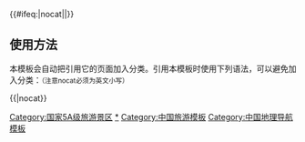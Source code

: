 {{Navbox with collapsible groups
|name = 国家5A级旅游景区
|state = collapsed
|title = {{PRC}}[[国家5A级旅游景区]]
| listclass = hlist
|above = 共306家（更新至2021年6月）

|groupstyle = text-align: center;
|group1 = 华北（36）
|list1 = 
{{Navbox|child
|groupstyle =
|liststyle =
|group1 = 北京 <sup>8</sup>
|list1 = * [[故宫博物院]]
* [[天坛|天坛公园]]
* [[颐和园]]
* [[八达岭]]-[[慕田峪长城]]
* [[明十三陵|明十三陵景区]]
* [[恭王府|恭王府景区]]
* [[奥林匹克公园 (北京)|北京市奥林匹克公园]]
* [[圆明园]]
|group2 = 天津 <sup>2</sup>
|list2 = * [[古文化街|天津古文化街旅游区]]
* [[盘山 (天津)|天津盘山风景名胜区]]
|group3 = 河北 <sup>11</sup>
|list3 = * [[白洋淀|保定市安新白洋淀景区]]
* [[承德避暑山庄及其周围寺庙|承德避暑山庄及周围寺庙景区]]
* [[野三坡|保定野三坡景区]]
* [[西柏坡|石家庄市西柏坡景区]]
* 唐山市[[清东陵]]景区
* 邯郸市[[娲皇宫及石刻|娲皇宫]]景区
* 邯郸市[[广府城|广府古城]]景区
* 保定市[[白石山 (涞源)|白石山]]景区
* 秦皇岛市[[山海关]]景区
* 保定市[[清西陵]]景区
* 承德市[[金山岭长城]]景区
|group4 = 山西 <sup>9</sup>
|list4 = * [[雲岡石窟|大同市云冈石窟]]
* [[五台山|忻州市五台山风景名胜区]]
* [[皇城相府|晋城市皇城相府生态文化旅游区]]
* 晋中市[[介休绵山]]景区
* 晋中市[[平遥古城]]景区
* 忻州市[[雁门关]]景区
* 临汾市[[洪洞大槐树|洪洞大槐树寻根祭祖园]]景区
* 长治市[[壶关]]太行山大峡谷八泉峡景区
* 临汾市[[云丘山]]景区
|group5 = 内蒙古 <sup>6</sup>
|list5 = * [[响沙湾|鄂尔多斯响沙湾旅游景区]]
* [[成吉思汗陵|鄂尔多斯成吉思汗陵旅游区]]
* 满洲里市[[中俄边境]]旅游区
* [[阿尔山市|阿尔山]]·[[柴河]]旅游景区
* 赤峰市[[阿斯哈图石阵]]旅游区
* 阿拉善盟[[胡杨林 (内蒙古)|胡杨林]]旅游区
}}

|group2 = 东北（19）
|list2 = 
{{Navbox|child
|groupstyle =
|liststyle =
|group1 = 辽宁 <sup>6</sup>
|list1 = * [[沈阳植物园|沈阳市植物园]]
* [[老虎滩海洋公园|大连老虎滩海洋公园]]、[[海洋极地馆]]
* [[金石滩|大连金石滩景区]]
* 本溪市[[本溪水洞]]景区
* 鞍山市[[千山景区]]
* 盘锦市红海滩风景廊道景区
|group2 = 吉林 <sup>7</sup>
|list2 = * [[偽滿皇宮博物院|长春市伪满皇宫博物院]]
* [[长白山|长白山景区]]
* [[净月潭|长春净月潭景区]]
* 长春市[[长影世纪城]]旅游区
* 敦化市[[六鼎山]]文化旅游区
* 长春市[[长春世界雕塑公园|世界雕塑公园]]旅游景区
* 通化市[[高句丽文物古迹]]旅游景区
|group3 = 黑龙江 <sup>6</sup>
|list3 = * [[太阳岛 (哈尔滨)|哈尔滨市太阳岛公园]]
* [[五大连池世界地质公园|黑河市五大连池景区]]
* [[镜泊湖|牡丹江市镜泊湖景区]]
* 伊春市汤旺河林海奇石景区
* 漠河[[北极村]]旅游区
* 虎林市[[虎头镇 (虎林市)|虎头旅游景区]]
}}

|group3 = 华东（96）
|list3 = 
{{Navbox|child
|groupstyle = text-align: left;
|liststyle =
|group1 = 上海 <sup>4</sup>
|list1 = * [[东方明珠广播电视塔]]
* [[上海野生动物园]]
* [[上海科技馆]]
* [[中国共产党第一次全国代表大会会址|中国共产党一大]]·[[中国共产党第二次全国代表大会会址|二大]]·[[中共四大纪念馆|四大纪念馆]]景区
|group2 = 江苏 <sup>25</sup>
|list2 = * [[紫金山|南京市钟山风景名胜区]]-[[中山陵|中山陵园风景区]]
* [[无锡影视基地|中央电视台无锡影视基地三国水浒景区]]
* [[苏州园林|苏州市苏州园林]]（[[拙政园]]、[[虎丘山]]、[[留园]]）
* [[周庄镇 (昆山市)|苏州市周庄古镇景区]]
* [[灵山大佛|无锡灵山景区]]
* [[瘦西湖|扬州市瘦西湖风景区]]
* [[同里镇|苏州市吴江同里古镇旅游区]]
* [[南京夫子庙|南京市夫子庙]]-[[秦淮河|秦淮风光带景区]]
* [[中华恐龙园|常州市环球恐龙城景区]]
* [[濠河|南通市濠河景区]]
* [[溱湖|姜堰市溱湖旅游景区]]
* [[金鸡湖|苏州市金鸡湖景区]]
* [[金山 (镇江)|镇江市金山]]-[[焦山]]-[[北固山|北固山旅游景区]]
* [[鼋头渚|无锡市鼋头渚景区]]
* [[太湖|苏州市吴中太湖旅游区]]
* [[沙家浜镇|常熟沙家浜]]-[[虞山 (常熟)|虞山]][[尚湖|尚湖旅游区]]
* [[天目湖旅游度假区|常州市天目湖景区]]
* [[茅山|镇江市句容茅山景区]]
* 淮安市[[周恩来故居|周恩来故里]]旅游景区
* 盐城市大丰[[江苏大丰麋鹿国家级自然保护区|中华麋鹿园]]景区
* 徐州市[[云龙湖]]景区
* 连云港市[[花果山 (江苏)|花果山]]景区
* 常州市中国[[淹城遗址|春秋淹城]]旅游区
* 无锡市[[惠山镇祠堂|惠山古镇]]景区
* 宿迁市[[洪泽湖]]湿地景区
|group3 = 浙江 <sup>19</sup>
|list3 = * [[西湖|杭州市西湖风景名胜区]]
* [[雁荡山|温州市雁荡山风景名胜区]]
* [[普陀山|舟山市普陀山风景名胜区]]
* [[乌镇镇|嘉兴市桐乡乌镇古镇旅游景区]]
* [[千岛湖|杭州市淳安县千岛湖风景区]]
* [[溪口镇 (宁波市)|宁波市溪口]]-[[滕头村|滕头旅游区]]
* [[横店影视城|金华市横店影视城景区]]
* [[嘉兴南湖|嘉兴市南湖旅游区]]
* [[西溪濕地|杭州市西溪湿地旅游区]]
* [[鲁迅故里|绍兴市鲁迅故里]]-[[沈园|沈园景区]]
* [[开化县]]根宫佛国文化旅游景区
* 湖州市[[南浔镇|南浔古镇]]景区
* 台州市[[天台山 (浙江)|天台山]]景区
* 台州市[[神仙居]]景区
* 嘉兴市[[西塘镇 (嘉善县)|西塘古镇]]旅游景区
* 衢州市[[江郎山]]·[[廿八都镇|廿八都]]景区
* 宁波市[[天一阁]]·[[月湖 (宁波)|月湖]]景区
* 丽水市缙云[[仙都]]景区
* 温州市[[刘伯温故里]]景区
|group4 = 安徽 <sup>12</sup>
|list4 = * [[黄山|黄山市黄山风景区]]
* [[九华山|池州市九华山风景区]]
* [[天柱山|安庆市天柱山风景区]]
* 黄山市皖南古村落-[[西递村|西递]]·[[宏村]]
* [[天堂寨|六安市天堂寨旅游景区]]
* [[龙川村|宣城市绩溪龙川景区]]
* [[黄山市古徽州文化旅游区]]
* 阜阳市颍上[[八里河镇|八里河]]景区
* 合肥市[[三河镇_(肥西县)|三河古镇]]景区
* 芜湖市[[方特欢乐世界|方特旅游区]]
* 六安市[[万佛湖]]景区
* 马鞍山市长江[[采石矶]]文化生态旅游区
|group5 = 福建 <sup>10</sup>
|list5 = * [[鼓浪屿|厦门市鼓浪屿风景名胜区]]
* [[武夷山风景名胜区|南平市武夷山风景名胜区]]
* [[福建土楼|福建土楼（永定·南靖）旅游景区]]
* [[泰宁世界地质公园|三明市泰宁风景旅游区]]
* [[白水洋|宁德市白水洋]]-[[鸳鸯溪|鸳鸯溪旅游区]]
* [[清源山|泉州市清源山景区]]
* 宁德市福鼎[[太姥山]]旅游区
* 福州市[[三坊七巷]]景区
* 龙岩市[[古田镇|古田]]旅游区
* 莆田市[[湄洲岛妈祖庙|湄洲岛妈祖]]文化旅游区
|group6 = 江西 <sup>13</sup>
|list6 = * [[庐山|九江市庐山风景旅游区]]
* [[井冈山|吉安市井冈山风景旅游区]]
* [[三清山|上饶市三清山旅游景区]]
* [[龙虎山|鹰潭市龙虎山旅游景区]]
* [[江湾镇 (婺源县)|婺源县江湾景区]]
* [[景德镇古窑民俗博览区]]
* [[瑞金市共和国摇篮旅游区]]
* 宜春市[[明月山 (江西)|明月山]]旅游区
* 抚州市[[大觉山]]景区
* 上饶市[[龟峰风景名胜区|龟峰]]景区
* 南昌市[[滕王阁]]旅游区
* 萍乡市[[武功山]]景区
* 九江市[[庐山西海]]景区
|group7 = 山东 <sup>13</sup>
|list7 = * [[蓬莱阁|烟台市蓬莱阁旅游区]]
* [[曲阜孔庙|济宁市曲阜明故城（三孔）旅游区]]
* [[泰山|泰安市泰山景区]]
* [[崂山|青岛崂山景区]]
* [[龙口南山|烟台龙口南山景区]]
* [[刘公岛|威海刘公岛景区]]
* [[台儿庄古城|枣庄市台儿庄古城景区]]
* [[济南天下第一泉风景区]]（[[趵突泉]]-[[大明湖]]-[[五龙潭 (济南)|五龙潭]]-[[环城公园（济南）|环城公园]]）
* [[沂蒙山]]景区
* 潍坊市[[青州古城]]旅游区
* 威海市[[威海华夏城|华夏城]]旅游景区
* 东营市[[黄河口镇|黄河口]]生态旅游区
* 临沂市[[萤火虫水洞]]·地下大峡谷旅游区
}}

|group4 = 中南（67）
|list4 = 
{{Navbox|child
|groupstyle =
|liststyle =
|group1 = 河南 <sup>14</sup>
|list1 = * [[嵩山|登封市嵩山少林景区]]
* [[龙门石窟|洛阳市龙门石窟景区]]
* [[殷墟|安阳市殷墟景区]]
* [[云台山 (河南)|焦作市云台山]]-[[神农山]]-[[青天河|青天河风景名胜区]]
* [[白云山 (洛阳)|洛阳市白云山风景名胜区]]
* [[清明上河园|开封清明上河园]]
* [[尧山 (鲁山县)|平顶山市尧山]]—[[中原大佛|中原大佛景区]]
* [[老君山 (栾川)|洛阳栾川老君山]]—[[鸡冠洞|鸡冠洞景区]]
* [[洛阳龙潭大峡谷景区]]
* 南阳市西峡[[西峡县伏牛山老界岭景区|伏牛山老界岭]]·[[西峡恐龙遗址园|恐龙遗址园]]旅游区
* 驻马店市[[嵖岈山]]旅游景区
* 安阳市[[红旗渠]]、[[太行大峡谷]]旅游景区
* 永城市[[芒碭山|芒砀山]]旅游景区
* 新乡市[[八里沟]]景区
|group2 = 湖北 <sup>13</sup>
|list2 = * [[黄鹤楼|武汉市黄鹤楼公园]]
* [[武汉市]][[东湖 (武汉)|东湖]]生态旅游风景区
* [[三峡大坝|宜昌市三峡大坝-屈原故里旅游区]]
* [[三峡人家|宜昌市三峡人家风景区]]
* [[武当山|十堰市武当山风景区]]
* [[神农溪|恩施巴东神龙溪纤夫文化旅游区]]
* [[神农架林区|神农架生态旅游区]]
* [[清江|宜昌市长阳清江画廊景区]]
* [[黄陂木兰文化生态旅游区|武汉市黄陂木兰文化生态旅游区]]
* 恩施州[[恩施大峡谷]]景区
* 咸宁市[[赤壁|三国赤壁古战场]]景区
* 襄阳市[[隆中|古隆中]]景区
* 恩施州[[腾龙洞]]景区
|group3 = 湖南 <sup>11</sup>
|list3 = * 长沙市[[岳麓山]]—[[橘子洲]]景区
* [[衡山|衡阳市南岳衡山旅游区]]
* [[武陵源|张家界武陵源—天门山旅游区]]
* [[岳阳楼|岳阳市岳阳楼—君山岛景区]]
* [[韶山旅游区|湘潭市韶山旅游区]]
* 长沙市[[花明楼镇|花明楼]]景区
* 郴州市[[东江水库|东江湖]]旅游区
* 邵阳市[[崀山]]景区
* 株洲市[[炎帝陵]]景区
* 常德市[[桃花源]]旅游区
* 湘西土家族苗族自治州[[矮寨]]·[[十八洞]]·[[德夯大峡谷]]景区
|group4 = 广东 <sup>15</sup>
|list4 = * [[长隆旅游度假区|广州长隆旅游度假区]]
* [[白云山 (广州)|广州市白云山风景区]]
* [[華僑城|深圳华侨城旅游度假区]]
* [[雁南飞茶田景区|梅州市雁南飞茶田景区]]
* [[清远市连州地下河旅游景区]]
* [[观澜湖休闲旅游度假区|深圳观澜湖休闲旅游度假区]]
* [[丹霞山|韶关市丹霞山景区]]
* [[西樵山|佛山市西樵山景区]]
* [[长鹿旅游休博园|佛山市长鹿旅游休博园]]
* 惠州市[[罗浮山]]景区
* 阳江市[[海陵岛]]大角湾海上丝路旅游区
* 中山市[[孙中山故里旅游区]]
* 惠州市[[惠州西湖]]旅游景区
* [[肇庆星湖旅游景区|肇庆市星湖旅游景区]]
* 江门市[[开平碉楼]]文化旅游区
|group5 = 广西 <sup>8</sup>
|list5 = * [[漓江|桂林市漓江景区]]
* 桂林市[[乐满地度假世界]]
* 桂林市[[独秀峰]]-[[靖江王府|王城景区]]
* 南宁市[[青秀山]]旅游区
* 桂林市[[两江四湖]]·[[象鼻山|象山]]景区
* 崇左市[[德天瀑布|德天跨国瀑布]]景区
* 百色市[[百色起义纪念园]]景区
* 南宁市[[青秀山]]旅游区
* 北海市[[涠洲岛]]南湾鳄鱼山景区
|group6 = 海南 <sup>6</sup>
|list6 = * [[南山文化旅游区|三亚市南山文化旅游区]]
* 三亚市南山[[大小洞天]]旅游区
* [[呀诺达雨林|海南呀诺达雨林文化旅游区]]
* [[分界洲岛|分界洲岛旅游区]]
* 保亭县槟榔谷黎苗文化旅游区
* 三亚市[[蜈支洲岛]]旅游区
}}

|group5 = 西南（46）
|list5 = 
{{Navbox|child
|groupstyle =
|liststyle =
|group1 = 重庆 <sup>10</sup>
|list1 = * 重庆市[[大足石刻]]景区
* [[重庆市巫山小三峡]]－[[小小三峡]]
* [[武隆喀斯特]]旅游区（[[天生三桥]]、仙女山、[[芙蓉洞]]）
* [[重庆市酉阳桃花源景区]]
* 重庆市南川[[金佛山]]
* [[万盛黑山谷|万盛经开区黑山谷景区]]
* 重庆市江津[[四面山]]景区
* 云阳[[龙缸]]景区
* 彭水县[[阿依河]]景区
* 黔江区[[濯水镇 (重庆市)|濯水]]景区
|group2 = 四川 <sup>15</sup>
|list2 = * 成都市[[青城山]]-[[都江堰]]旅游景区
* 乐山市[[峨眉山]]景区
* 阿坝州[[九寨沟风景名胜区]]
* 乐山市[[乐山大佛]]景区
* [[黄龙风景名胜区|阿坝州黄龙景区]]
* 南充市[[阆中古城]]旅游景区
* 阿坝州[[汶川县|汶川特别旅游区]]
* 绵阳市[[北川羌族自治县|北川]]羌城旅游区
* 广安市[[邓小平故居|邓小平故里]]旅游区
* 广元市[[剑门蜀道]][[剑门关]]旅游区
* 南充市仪陇[[朱德故居|朱德故里]]景区
* 甘孜州[[海螺沟]]景区
* 雅安市[[碧峰峡旅游景区]]
* 巴中市[[光雾山镇|光雾山]]旅游景区
* 甘孜州[[稻城亚丁]]旅游景区
|group3 = 贵州 <sup>8</sup>
|list3 = * 安顺市[[黄果树瀑布]]景区
* [[龙宫景区|安顺市龙宫景区]]
* 毕节市[[百里杜鹃]]景区
* 黔南州荔波[[樟江]]景区
* 贵阳市花溪[[青岩镇|青岩古镇]]景区
* 铜仁市[[梵净山]]旅游区
* 黔东南州[[镇远县|镇远古城]]旅游景区
* 遵义市[[赤水丹霞地貌|赤水丹霞]]旅游区
|group4 = 云南 <sup>9</sup>
|list4 = * [[云南石林|昆明市石林风景区]]
* 丽江市[[玉龙雪山]]景区
* 大理[[崇圣寺三塔]]文化旅游区
* [[中国科学院西双版纳热带植物园|中科院西双版纳热带植物园]]
* [[丽江古城]]景区
* [[云南普达措国家公园|迪庆州香格里拉普达措景区]]
* 昆明市[[昆明世界园艺博览园|世博园]]景区
* 保山市[[腾冲火山热海旅游区]]
* 文山州[[普者黑]]旅游景区
|group5 = 西藏 <sup>4</sup>
|list5 = * 拉萨市[[布达拉宫]]景区
* 拉萨市[[大昭寺]]
* 林芝[[巴松措|巴松措景区]]
* 日喀则[[扎什伦布寺]]景区
}}

|group6 = 西北（39）
|list6 = 
{{Navbox|child
|groupstyle =
|liststyle =
|group1 = 陕西 <sup>11</sup>
|list1 = * 延安市[[黄帝陵]]景区
* 西安市[[秦始皇兵马俑]]博物馆
* 西安市[[华清池]]景区
* 西安市[[大雁塔]]-[[大唐芙蓉园]]景区
* 渭南市[[华山]]景区
* 宝鸡市[[法门寺]]佛文化景区
* 商洛市[[金丝峡]]景区
* 宝鸡市[[太白山]]旅游景区
* 西安市[[西安城墙|城墙]]·[[西安碑林|碑林]]历史文化景区
* 延安市[[延安革命纪念地]]景区
* 西安市[[大明宫]]旅游景区
|group2 = 甘肃 <sup>6</sup>
|list2 = * 嘉峪关市[[嘉峪关]]文物景区
* 平凉市[[崆峒山]]风景名胜区
* [[麦积山石窟|天水市麦积山景区]]
* 敦煌[[鸣沙山 (敦煌)|鸣沙山]][[月牙泉]]景区
* 张掖市[[七彩丹霞]]景区
* 临夏州[[炳灵寺石窟|炳灵寺]]世界文化遗产旅游区
|group3 = 青海 <sup>4</sup>
|list3 = * [[青海湖|青海湖景区]]
* 西宁市[[塔尔寺]]景区
* 海东市互助[[土族故土园]]景区
* 海北州[[阿咪东索]]景区
|group4 = 宁夏 <sup>4</sup>
|list4 = * [[沙湖 (石嘴山)|石嘴山市沙湖旅游景区]]
* [[中卫市沙坡头旅游景区]]
* [[镇北堡西部影城|银川市镇北堡西部影视城]]
* 银川市灵武[[水洞沟遗址|水洞沟]]旅游区
|group5 = 新疆 <sup>14</sup>
|list5 = * [[天池 (天山)|乌鲁木齐市天山天池风景名胜区]]
* [[葡萄沟|吐鲁番市葡萄沟风景区]]
* [[喀纳斯湖|阿勒泰地区喀纳斯景区]]
* [[那拉提景区|伊犁那拉提旅游风景区]]
* [[可可托海镇|富蕴县可可托海景区]]
* [[博斯腾湖|巴音郭勒蒙古自治州博斯腾湖景区]]
* 乌鲁木齐市[[天山大峡谷]]景区
* [[喀什地区泽普金湖杨景区]]
* 喀什[[噶尔老城]]景区
* 伊犁州[[喀拉峻]]景区
* 巴音州[[巴音布鲁克|和静巴音布鲁克]]景区
* 新疆生产建设兵团第十师[[白沙湖]]景区
* 喀什地区[[帕米爾高原|帕米尔旅游区]]
* 克拉玛依市[[世界魔鬼城]]景区
* 博尔塔拉州[[赛里木湖]]景区
* 阿拉尔市[[塔克拉玛干·三五九旅文化旅游区]]
}}
}}<includeonly>{{#ifeq:{{{1}}}|nocat||[[Category:国家5A级旅游景区]]}}</includeonly><noinclude>

== 使用方法 ==
本模板会自动把引用它的页面加入分类。引用本模板时使用下列语法，可以避免加入分类：<small>（注意nocat必须为英文小写）</small>

<nowiki>{{</nowiki>{{PAGENAME}}<nowiki>|nocat}}</nowiki>
{{collapsible option}}
[[Category:国家5A级旅游景区|*]]
[[Category:中国旅游模板]]
[[Category:中国地理导航模板]]
</noinclude>